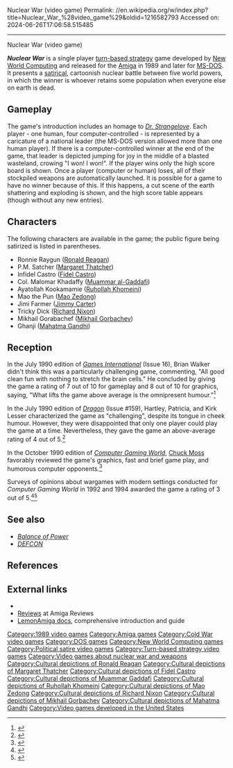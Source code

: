 Nuclear War (video game)
Permalink: //en.wikipedia.org/w/index.php?title=Nuclear_War_%28video_game%29&oldid=1216582793
Accessed on: 2024-06-26T17:06:58.515485



------
Nuclear War (video game)
{{for|the card game of the same name|Nuclear War (card game)}}
{{Infobox video game
|title  = Nuclear War
|image = Nuclear war game box art.jpg
|developer = [[New World Computing]]
|publisher = [[U.S. Gold]]
|designer = {{ubl | Eric Hyman | [[Jon Van Caneghem]] }}
|artist = Avril Harrison
|engine = 
|released = [[1989 in video gaming|1989]]
|genre = [[Turn-based strategy]]
|modes = [[Single player]]
|platforms = [[Amiga]], [[MS-DOS]]
}}

'''''Nuclear War''''' is a single player [[turn-based strategy]] game developed by [[New World Computing]] and released for the [[Amiga]] in 1989 and later for [[MS-DOS]]. It presents a [[Satire|satirical]], cartoonish nuclear battle between five world powers, in which the winner is whoever retains some population when everyone else on earth is dead.

==Gameplay==
The game's introduction includes an homage to ''[[Dr. Strangelove]]''. Each player - one human, four computer-controlled - is represented by a caricature of a national leader (the MS-DOS version allowed more than one human player). If there is a computer-controlled winner at the end of the game, that leader is depicted jumping for joy in the middle of a blasted wasteland, crowing "I won! I won!". If the player wins only the high score board is shown. Once a player (computer or human) loses, all of their stockpiled weapons are automatically launched. It is possible for a game to have no winner because of this. If this happens, a cut scene of the earth shattering and exploding is shown, and the high score table appears (though without any new entries).

==Characters==
The following characters are available in the game; the public figure being satirized is listed in parentheses.
*Ronnie Raygun ([[Ronald Reagan]])
*P.M. Satcher ([[Margaret Thatcher]])
*Infidel Castro ([[Fidel Castro]])
*Col. Malomar Khadaffy ([[Muammar al-Gaddafi]])
*Ayatollah Kookamamie ([[Ruhollah Khomeini]])
*Mao the Pun ([[Mao Zedong]])
*Jimi Farmer ([[Jimmy Carter]])
*Tricky Dick ([[Richard Nixon]])
*Mikhail Gorabachef ([[Mikhail Gorbachev]])
*Ghanji ([[Mahatma Gandhi]])

==Reception==
In the July 1990 edition of ''[[Games International]]'' (Issue 16), Brian Walker didn't think this was a particularly challenging game, commenting, "All good clean fun with nothing to stretch the brain cells."  He concluded by giving the game a rating of 7 out of 10 for gameplay and 8 out of 10 for graphics, saying, "What lifts the game above average is the omnipresent humour."<ref name=gi>{{cite magazine| last=Walker| first=Brian| date=July 1990 |title=Computer Games|journal=[[Games International]]| issue=16|pages=40}}</ref>

In the July 1990 edition of ''[[Dragon (magazine)|Dragon]]'' (Issue #159), Hartley, Patricia, and Kirk Lesser characterized the game as "challenging", despite its tongue in cheek humour. However, they were disappointed that only one player could play the game at a time. Nevertheless, they gave the game an above-average rating of 4{{frac|1|2}} out of 5.<ref name="Dragon159">{{cite journal |title=The Role of Computers |last1=Lesser|last2=Lesser|last3=Lesser|first1=Hartley|first2=Patricia|first3=Kirk |journal=Dragon |issue=159 |date=July 1990 |pages=47–53}}</ref>

In the October 1990 edition of ''[[Computer Gaming World]]'', [[Chuck Moss]] favorably reviewed the game's graphics, fast and brief game play, and humorous computer opponents.<ref name="moss199010">{{cite magazine | url=http://www.cgwmuseum.org/galleries/index.php?year=1990&pub=2&id=75 | title=Itsy-Bitsy Teeny-Weeny 20-Megaton Bikini | magazine=Computer Gaming World | date=October 1990 | accessdate=16 November 2013 | last=Moss |first=Chuck |authorlink=Chuck Moss | pages=36 |issue=75}}</ref>

Surveys of opinions about wargames with modern settings conducted for ''Computer Gaming World'' in 1992 and 1994 awarded the game a rating of 3{{frac|1|2}} out of 5.<ref name="brooks199206">{{cite magazine | url=http://www.cgwmuseum.org/galleries/index.php?year=1992&pub=2&id=95 | title=The Modern Games: 1950 - 2000 | magazine=Computer Gaming World | date=June 1992 | accessdate=24 November 2013 | author=Brooks, M. Evan | pages=120}}</ref><ref name="brooks199401">{{Cite magazine |last=Brooks |first=M. Evan |date=January 1994 |title=War In Our Time / A Survey Of Wargames From 1950-2000 |url=http://www.cgwmuseum.org/galleries/index.php?year=1994&pub=2&id=114 |magazine=Computer Gaming World |pages=194–212}}</ref>

== See also ==
* ''[[Balance of Power (video game)|Balance of Power]]''
* ''[[DEFCON (video game)|DEFCON]]''

==References==
{{reflist}}

==External links==
* {{moby game|id=/nuclear-war|name=''Nuclear War''}}
* [http://www.amigareviews.leveluphost.com/nuclearw.htm Reviews] at Amiga Reviews
* [http://www.lemonamiga.com/games/docs.php?id=1157 LemonAmiga docs], comprehensive introduction and guide

{{New World Computing}}

{{DEFAULTSORT:Nuclear War (Video Game)}}
[[Category:1989 video games]]
[[Category:Amiga games]]
[[Category:Cold War video games]]
[[Category:DOS games]]
[[Category:New World Computing games]]
[[Category:Political satire video games]]
[[Category:Turn-based strategy video games]]
[[Category:Video games about nuclear war and weapons]]
[[Category:Cultural depictions of Ronald Reagan]]
[[Category:Cultural depictions of Margaret Thatcher]]
[[Category:Cultural depictions of Fidel Castro]]
[[Category:Cultural depictions of Muammar Gaddafi]]
[[Category:Cultural depictions of Ruhollah Khomeini]]
[[Category:Cultural depictions of Mao Zedong]]
[[Category:Cultural depictions of Richard Nixon]]
[[Category:Cultural depictions of Mikhail Gorbachev]]
[[Category:Cultural depictions of Mahatma Gandhi]]
[[Category:Video games developed in the United States]]